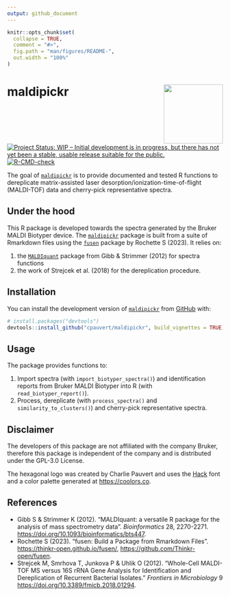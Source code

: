 ```yaml
---
output: github_document
---
```


<!-- README.md is generated from README.Rmd. Please edit that file -->

```r
knitr::opts_chunk$set(
  collapse = TRUE,
  comment = "#>",
  fig.path = "man/figures/README-",
  out.width = "100%"
)
```

# maldipickr <img src="man/figures/logo.png" align="right" height="138" />

<!-- badges: start -->
[![Project Status: WIP – Initial development is in progress, but there has not yet been a stable, usable release suitable for the public.](https://www.repostatus.org/badges/latest/wip.svg)](https://www.repostatus.org/#wip)
[![R-CMD-check](https://github.com/ClavelLab/maldipickr/actions/workflows/R-CMD-check.yaml/badge.svg)](https://github.com/ClavelLab/maldipickr/actions/workflows/R-CMD-check.yaml)
<!-- badges: end -->

The goal of [`maldipickr`](https://github.com/cpauvert/maldipickr) is to provide documented and tested R functions to dereplicate matrix-assisted laser desorption/ionization-time-of-flight (MALDI-TOF) data and cherry-pick representative spectra.

## Under the hood

This R package is developed towards the spectra generated by the Bruker MALDI Biotyper device. The [`maldipickr`](https://github.com/cpauvert/maldipickr) package is built from a suite of Rmarkdown files using the [`fusen`](https://thinkr-open.github.io/fusen/) package by Rochette S (2023). It relies on:

1. the [`MALDIquant`](https://cran.r-project.org/web/packages/MALDIquant/index.html) package from Gibb & Strimmer (2012) for spectra functions
2. the work of Strejcek et al. (2018) for the dereplication procedure.


## Installation

You can install the development version of [`maldipickr`](https://github.com/cpauvert/maldipickr) from [GitHub](https://github.com/) with:

``` r
# install.packages("devtools")
devtools::install_github("cpauvert/maldipickr", build_vignettes = TRUE)
```

## Usage

The package provides functions to:

1. Import spectra (with `import_biotyper_spectra()`) and identification reports from Bruker MALDI Biotyper into R (with `read_biotyper_report()`).
2. Process, dereplicate (with `process_spectra()` and `similarity_to_clusters()`) and cherry-pick representative spectra.


## Disclaimer

The developers of this package are not affiliated with the company Bruker, therefore this package is independent of the company and is distributed under the GPL-3.0 License.

The hexagonal logo was created by Charlie Pauvert and uses the [Hack](https://sourcefoundry.org/hack) font and a color palette generated at <https://coolors.co>.

## References

* Gibb S & Strimmer K (2012). "MALDIquant: a versatile R package for the
  analysis of mass spectrometry data". *Bioinformatics* 28, 2270-2271. <https://doi.org/10.1093/bioinformatics/bts447>.
* Rochette S (2023). "fusen: Build a Package from Rmarkdown Files". <https://thinkr-open.github.io/fusen/>, <https://github.com/Thinkr-open/fusen>.
* Strejcek M, Smrhova T, Junkova P & Uhlik O (2012). “Whole-Cell MALDI-TOF MS versus 16S rRNA Gene Analysis for Identification and Dereplication of Recurrent Bacterial Isolates.” *Frontiers in Microbiology* 9 <https://doi.org/10.3389/fmicb.2018.01294>.
